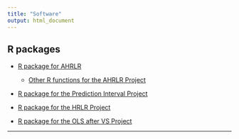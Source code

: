 ```yaml
---
title: "Software"
output: html_document
---
```


## **R packages**

  * [R package for AHRLR](Rpacks/ahrlr_fit.txt)
  
      * [Other R functions for the AHRLR Project](Rpacks/ahrlrpack.html)
        
  * [R package for the Prediction Interval Project](Rpacks/pipack.txt)

  * [R package for the HRLR Project](Rpacks/hrlrpack.txt)
  
  * [R package for the OLS after VS Project](Rpacks/olsvspack.txt)

* * *

